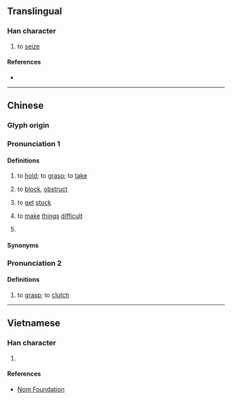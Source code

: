 {{character info}}
==Translingual==

===Han character===
{{Han char|rn=64|rad=手|as=09|sn=12|four=|canj=QJHR|ids=⿰扌客}}

# to [[seize]]

====References====
* {{Han ref|kx=0443.090|dkj=12367|dj=0794.090|hdz=31924.100|uh=63E2|ud=25570}}

----

==Chinese==
{{zh-forms}}

===Glyph origin===
{{Han etym}}

===Pronunciation 1===
{{zh-pron
|m=ké
|c=kak1
|md=ká̤h
|mc=y
|oc=y
|cat=v
}}

====Definitions====
{{zh-hanzi}}

# to [[hold]]; to [[grasp]]; to [[take]]
# {{lb|zh|Cantonese}} to [[block]], [[obstruct]]
# {{lb|zh|dialectal}} to [[get]] [[stuck]]
# {{lb|zh|dialectal}} to [[make]] [[thing]]s [[difficult]]
# {{lb|zh|Min Dong}} {{n-g|Particle introducing the object of the verb}}

====Synonyms====
{{zh-dial|把}}

===Pronunciation 2===
{{zh-pron
|m=qiā
|cat=v
}}

====Definitions====
{{zh-hanzi}}

# to [[grasp]]; to [[clutch]]

----

==Vietnamese==

===Han character===
{{vi-readings|rs=手09|reading=khách}}

# {{rfdef|vi|sort=手09}}

====References====
* [http://nomfoundation.org/common/nom_details.php?codepoint=63e2 Nom Foundation]